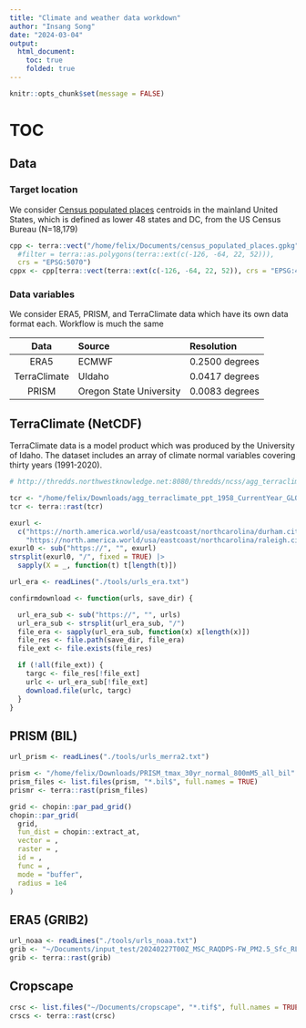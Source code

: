 ```yaml
---
title: "Climate and weather data workdown"
author: "Insang Song"
date: "2024-03-04"
output:
  html_document:
    toc: true
    folded: true
---
```



```r
knitr::opts_chunk$set(message = FALSE)

```

# TOC



## Data
### Target location
We consider [Census populated places](https://www.arcgis.com/home/item.html?id=d8e6e822e6b44d80b4d3b5fe7538576d) centroids in the mainland United States, which is defined as lower 48 states and DC, from the US Census Bureau (N=18,179)

```r
cpp <- terra::vect("/home/felix/Documents/census_populated_places.gpkg",
  #filter = terra::as.polygons(terra::ext(c(-126, -64, 22, 52))),
  crs = "EPSG:5070")
cppx <- cpp[terra::vect(terra::ext(c(-126, -64, 22, 52)), crs = "EPSG:4269"), ]
```


### Data variables
We consider ERA5, PRISM, and TerraClimate data which have its own data format each. Workflow is much the same 

| Data | Source | Resolution |
| :--: | :---- | :-----------|
| ERA5 | ECMWF | 0.2500 degrees |
| TerraClimate | UIdaho | 0.0417 degrees |
| PRISM | Oregon State University | 0.0083 degrees |


## TerraClimate (NetCDF)

TerraClimate data is a model product which was produced by the University of Idaho. The dataset includes an array of climate normal variables covering thirty years (1991-2020).
```r
# http://thredds.northwestknowledge.net:8080/thredds/ncss/agg_terraclimate_ppt_1958_CurrentYear_GLOBE.nc?var=ppt&north=52&west=-126&east=-64&south=22&disableProjSubset=on&horizStride=1&time_start=1958-01-01T00%3A00%3A00Z&time_end=2023-12-01T00%3A00%3A00Z&timeStride=1&accept=netcdf

tcr <- "/home/felix/Downloads/agg_terraclimate_ppt_1958_CurrentYear_GLOBE.nc"
tcr <- terra::rast(tcr)

```


```r
exurl <-
  c("https://north.america.world/usa/eastcoast/northcarolina/durham.city",
    "https://north.america.world/usa/eastcoast/northcarolina/raleigh.city")
exurl0 <- sub("https://", "", exurl)
strsplit(exurl0, "/", fixed = TRUE) |>
  sapply(X = _, function(t) t[length(t)])

```





```r
url_era <- readLines("./tools/urls_era.txt")

confirmdownload <- function(urls, save_dir) {

  url_era_sub <- sub("https://", "", urls)
  url_era_sub <- strsplit(url_era_sub, "/")
  file_era <- sapply(url_era_sub, function(x) x[length(x)])
  file_res <- file.path(save_dir, file_era)
  file_ext <- file.exists(file_res)

  if (!all(file_ext)) {
    targc <- file_res[!file_ext]
    urlc <- url_era_sub[!file_ext]
    download.file(urlc, targc)
  }
}
```

## PRISM (BIL)

```r
url_prism <- readLines("./tools/urls_merra2.txt")

prism <- "/home/felix/Downloads/PRISM_tmax_30yr_normal_800mM5_all_bil"
prism_files <- list.files(prism, "*.bil$", full.names = TRUE)
prismr <- terra::rast(prism_files)

grid <- chopin::par_pad_grid()
chopin::par_grid(
  grid,
  fun_dist = chopin::extract_at,
  vector = ,
  raster = ,
  id = ,
  func = ,
  mode = "buffer",
  radius = 1e4
)

```


## ERA5 (GRIB2)

```r
url_noaa <- readLines("./tools/urls_noaa.txt")
grib <- "~/Documents/input_test/20240227T00Z_MSC_RAQDPS-FW_PM2.5_Sfc_RLatLon0.09_PT000H.grib2"
grib <- terra::rast(grib)
```

## Cropscape
```r
crsc <- list.files("~/Documents/cropscape", "*.tif$", full.names = TRUE)
crscs <- terra::rast(crsc)

```